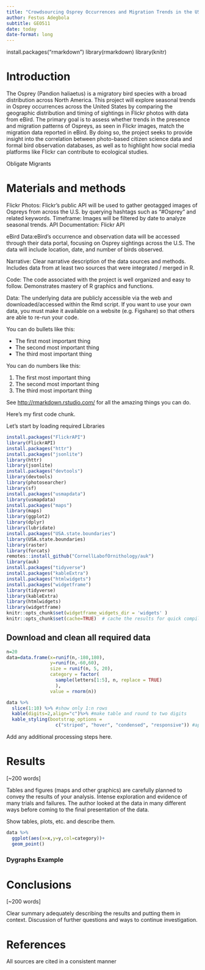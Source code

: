 ```yaml
---
title: "Crowdsourcing Osprey Occurrences and Migration Trends in the US Using Flickr Photos and eBird Data"
author: Festus Adegbola
subtitle: GEO511
date: today
date-format: long
---
```

install.packages("rmarkdown")
library(rmarkdown)
library(knitr)

# Introduction

The Osprey (Pandion haliaetus) is a migratory bird species with a broad distribution across North America. This project will explore seasonal trends in Osprey occurrences across the United States by comparing the geographic distribution and timing of sightings in Flickr photos with data from eBird. The primary goal is to assess whether trends in the presence and migration patterns of Ospreys, as seen in Flickr images, match the migration data reported in eBird. By doing so, the project seeks to provide insight into the correlation between photo-based citizen science data and formal bird observation databases, as well as to highlight how social media platforms like Flickr can contribute to ecological studies.

Obligate Migrants 

# Materials and methods
Flickr Photos: Flickr’s public API will be used to gather geotagged images of Ospreys from across the U.S. by querying hashtags such as "#Osprey" and related keywords.
Timeframe: Images will be filtered by date to analyze seasonal trends.
API Documentation: Flickr API


eBird Data:eBird’s occurrence and observation data will be accessed through their data portal, focusing on Osprey sightings across the U.S. The data will include location, date, and number of birds observed.


Narrative: Clear narrative description of the data sources and methods. Includes data from at least two sources that were integrated / merged in R.

Code: The code associated with the project is well organized and easy to follow. Demonstrates mastery of R graphics and functions.

Data: The underlying data are publicly accessible via the web and downloaded/accessed within the Rmd script. If you want to use your own data, you must make it available on a website (e.g. Figshare) so that others are able to re-run your code.

You can do bullets like this:

-   The first most important thing
-   The second most important thing
-   The third most important thing

You can do numbers like this:

1.  The first most important thing
2.  The second most important thing
3.  The third most important thing

See <http://rmarkdown.rstudio.com/> for all the amazing things you can do.

Here's my first code chunk.

Let's start by loading required Libraries
```r
install.packages("FlickrAPI")
library(FlickrAPI)
install.packages("httr")
install.packages("jsonlite")
library(httr)
library(jsonlite)
install.packages("devtools")
library(devtools)
library(photosearcher)
library(sf)
install.packages("usmapdata")
library(usmapdata)
install.packages("maps")
library(maps)
library(ggplot2)
library(dplyr)
library(lubridate)
install.packages("USA.state.boundaries")
library(USA.state.boundaries)
library(raster)
library(forcats)
remotes::install_github("CornellLabofOrnithology/auk")
library(auk)
install.packages("tidyverse")
install.packages("kableExtra")
install.packages("htmlwidgets")
install.packages("widgetframe")
library(tidyverse)
library(kableExtra)
library(htmlwidgets)
library(widgetframe)
knitr::opts_chunk$set(widgetframe_widgets_dir = 'widgets' ) 
knitr::opts_chunk$set(cache=TRUE)  # cache the results for quick compiling
```





## Download and clean all required data

```r
n=20
data=data.frame(x=runif(n,-180,180),
                y=runif(n,-60,60),
                size = runif(n, 5, 20),
                category = factor(
                  sample(letters[1:5], n, replace = TRUE)
                  ),
                value = rnorm(n))
```

```r
data %>% 
  slice(1:10) %>% #show only 1:n rows
  kable(digits=2,align="c")%>% #make table and round to two digits
  kable_styling(bootstrap_options = 
                  c("striped", "hover", "condensed", "responsive")) #apply other formatting
```

Add any additional processing steps here.

# Results

\[\~200 words\]

Tables and figures (maps and other graphics) are carefully planned to convey the results of your analysis. Intense exploration and evidence of many trials and failures. The author looked at the data in many different ways before coming to the final presentation of the data.

Show tables, plots, etc. and describe them.


```r
data %>% 
  ggplot(aes(x=x,y=y,col=category))+
  geom_point()
```

### Dygraphs Example



# Conclusions

\[\~200 words\]

Clear summary adequately describing the results and putting them in context. Discussion of further questions and ways to continue investigation.

# References

All sources are cited in a consistent manner
